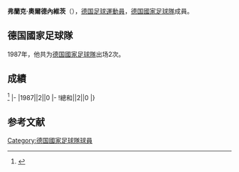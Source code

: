 {{Infobox football biography
|name=弗蘭克·奧爾德內維茨
|image=
|fullname=Frank Ordenewitz
|birth_date={{Birth date and age|1965|3|25}}
|cityofbirth=[[巴特法灵博斯特尔|巴特法灵博斯特尔]]
|countryofbirth=[[德国|德国]]
|height=
|position=[[前鋒_(足球)|前鋒]]
|currentclub=
|years=1983-1989<br/>1989-1993<br/>1993-1994<br/>1995<br/>1996<br/>1997-1998
|clubs=[[雲達不萊梅體育會|雲達不萊梅]]<br/>[[科隆足球俱乐部|科隆]]<br/>[[JEF聯市原·千葉|JEF聯市原]]<br/>[[汉堡体育俱乐部|漢堡]]<br/>[[仙台維加泰|仙台維加泰]]<br/>[[奧爾登堡運動競賽俱樂部|奧爾登堡運動競賽俱樂部]]
|caps(goals)=
|nationalyears=1987
|nationalteam=[[德国國家足球隊|德国]]
|nationalcaps(goals)=2 (0)
}}
'''弗蘭克·奧爾德內維茨'''（{{Bd|1965年|3月25日||}}），[[德国|德国]][[足球|足球]][[運動員|運動員]]，[[德国國家足球隊|德国國家足球隊]]成員。

==德国國家足球隊==
1987年，他共为[[德国國家足球隊|德国國家足球隊]]出场2次。

==成績==
<ref>{{Cite web |url=http://www.national-football-teams.com/player/15863/Frank_Ordenewitz.html |title=National Football Teams |accessdate=2017-01-01 |archive-date=2017-03-22 |archive-url=https://web.archive.org/web/20170322160229/http://www.national-football-teams.com/player/15863/Frank_Ordenewitz.html |dead-url=no }}</ref>
{{Football player national team statistics|GER}}
|-
|1987||2||0
|-
!總和||2||0
|}

==参考文献==
{{Reflist}}

{{Soccer-player-stub}}
[[Category:德国國家足球隊球員|Category:德国國家足球隊球員]]